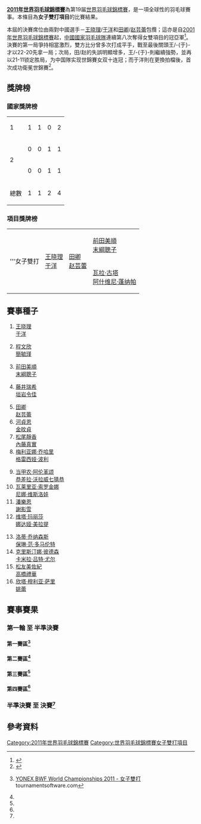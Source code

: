 {{noteTA|G1=Badminton}}
{{2011年世界羽毛球錦標賽}}
'''[[2011年世界羽毛球錦標賽|2011年世界羽毛球錦標賽]]'''為第19届[[世界羽毛球錦標賽|世界羽毛球錦標賽]]，是一項全球性的羽毛球賽事。本條目為'''女子雙打項目'''的比賽結果。

本屆的決賽席位由兩對中國選手－[[王晓理|王晓理]]/[[于洋_(羽毛球运动员)|于洋]]和[[田卿|田卿]]/[[赵芸蕾|赵芸蕾]]包攬；這亦是自[[2001年世界羽毛球錦標賽|2001年世界羽毛球錦標賽]]起，[[中國國家羽毛球隊|中國國家羽毛球隊]]連續第八次奪得女雙項目的冠亞軍<ref>{{cite news|title=女双最少名额最保险连揽8届冠亚 19届收16金成传奇|url=http://sports.sina.com.cn/o/2011-08-14/04005701866.shtml|newspaper=《新浪体育》|date=2011-08-14|accessdate=2011-08-14|archive-date=2019-10-19|archive-url=https://web.archive.org/web/20191019122629/http://sports.sina.com.cn/o/2011-08-14/04005701866.shtml|dead-url=no}}</ref>。
決賽的第一局爭持相當激烈，雙方比分曾多次打成平手，戰至最後關頭王/-{于}-才以22-20先拿一局；次局，田/赵的失誤明顯增多，王/-{于}-則繼續強勢，並再以21-11锁定胜局，为中国隊实现世錦賽女双十连冠；而于洋則在更換拍檔後，首次成功衛冕世錦賽<ref>{{cite news|title=世锦赛于洋/王晓理赢内战夺冠 中国女双十连冠|url=http://sports.163.com/11/0814/19/7BEMHM3B00051CAQ.html|newspaper=《网易体育》|date=2011-08-14|accessdate=2011-08-15|archive-date=2020-09-21|archive-url=https://web.archive.org/web/20200921170017/http://sports.163.com/11/0814/19/7BEMHM3B00051CAQ.html|dead-url=no}}</ref>。

==獎牌榜==
===國家獎牌榜===
{| {{RankedMedalTable}}
|-
| 1 ||align=left|{{bat|CHN}} || 1 || 1 || 0 || 2
|-
|  rowspan="2"| 2 ||align=left|{{bat|JPN}} || 0 || 0 || 1 || 1
|-
|align=left|{{IND}} || 0 || 0 || 1 || 1
|- class="sortbottom"
!colspan=2|總數|| 1 || 1 || 2 || 4
|}

===項目獎牌榜===
{| {{MedalistTable|type=項目}}
|-
|rowspan=2|'''女子雙打
|rowspan=2|{{flagicon|CHN}} [[王晓理|王晓理]]<br/>{{flagicon|CHN}} [[于洋_(羽毛球运动员)|于洋]]
|rowspan=2|{{flagicon|CHN}} [[田卿|田卿]]<br/>{{flagicon|CHN}} [[赵芸蕾|赵芸蕾]]
|{{flagicon|JPN}} [[前田美順|前田美順]]<br/>{{flagicon|JPN}} [[末綱聰子|末綱聰子]]
|-
|{{flagicon|IND}} [[瓦拉·古塔|瓦拉·古塔]]<br/>{{flagicon|IND}} [[阿什维尼·蓬纳帕|阿什维尼·蓬纳帕]]
|}

==賽事種子==
{{col-begin}}
{{col-4}}
# {{flagicon|CHN}} [[王晓理|王晓理]]<br/>{{flagicon|CHN}} [[于洋_(羽毛球运动员)|于洋]]
# {{flagicon|TPE}} [[程文欣|程文欣]]<br/>{{flagicon|TPE}} [[簡毓瑾|簡毓瑾]]
# {{flagicon|JPN}} [[前田美順|前田美順]]<br/>{{flagicon|JPN}} [[末綱聰子|末綱聰子]]
# {{flagicon|JPN}} [[藤井瑞希|藤井瑞希]]<br/>{{flagicon|JPN}} [[垣岩令佳|垣岩令佳]]
{{col-4}}
<ol start="5">
<li> {{flagicon|CHN}} [[田卿|田卿]]<br/>{{flagicon|CHN}} [[赵芸蕾|赵芸蕾]]
<li> {{flagicon|KOR}} [[河貞恩|河貞恩]]<br/>{{flagicon|KOR}} [[金旼貞|金旼貞]]
<li> {{flagicon|JPN}} [[松尾靜香|松尾靜香]]<br/>{{flagicon|JPN}} [[內藤真實|內藤真實]]
<li> {{flagicon|INA}} [[梅利亚娜·乔哈里|梅利亚娜·乔哈里]]<br/>{{flagicon|INA}} [[格雷西娅·波利|格雷西娅·波利]]
</ol>
{{col-4}}
<ol start="9">
<li> {{flagicon|THA}} [[当甲农·阿伦革颂|当甲农·阿伦革颂]]<br/>{{flagicon|THA}} [[恭差拉·沃拉威七猜恭|恭差拉·沃拉威七猜恭]]
<li> {{flagicon|RUS}} [[瓦莱里亚·索罗金娜|瓦莱里亚·索罗金娜]]<br/>{{flagicon|RUS}} [[尼娜·维斯洛娃|尼娜·维斯洛娃]]
<li> {{flagicon|HKG}} [[潘樂恩|潘樂恩]]<br/>{{flagicon|HKG}} [[謝影雪|謝影雪]]
<li> {{flagicon|INA}} [[维塔·玛丽莎|维塔·玛丽莎]]<br/>{{flagicon|INA}} [[娜达娅·美拉提|娜达娅·美拉提]]
</ol>
{{col-4}}
<ol start="13">
<li> {{flagicon|NED}} [[洛蒂·乔纳森斯|洛蒂·乔纳森斯]]<br/>{{flagicon|NED}} [[保琳·范·多马伦特|保琳·范·多马伦特]]
<li> {{flagicon|DEN}} [[克里斯汀娜·彼德森|克里斯汀娜·彼德森]]<br/>{{flagicon|DEN}} [[卡米拉·吕特·尤尔|卡米拉·吕特·尤尔]]
<li> {{flagicon|JPN}} [[松友美佐紀|松友美佐紀]]<br/>{{flagicon|JPN}} [[高橋禮華|高橋禮華]]
<li> {{flagicon|SIN}} [[欣塔·穆利亚·萨里|欣塔·穆利亚·萨里]]<br/>{{flagicon|SIN}} [[姚蕾|姚蕾]]
</ol>
{{col-end}}

==賽事賽果==
===第一輪 至 半準決賽===
====第一賽區<ref name="WD">{{en}}[http://www.tournamentsoftware.com/sport/draw.aspx?id=E563A742-DF5A-44B0-8253-B53004FAEB4D&draw=4 YONEX BWF World Championships 2011 - 女子雙打] {{Wayback|url=http://www.tournamentsoftware.com/sport/draw.aspx?id=E563A742-DF5A-44B0-8253-B53004FAEB4D&draw=4 |date=20200612213428 }} tournamentsoftware.com</ref>====
{{16TeamBracket-Compact-Tennis3
| RD1=第一轮（48強）<br/>8月8日
| RD2=第二轮（32強）<br/>8月9日 
| RD3=第三轮（16強）<br/>8月11日 
| RD4=半準決賽（8強）<br/>8月12日 
| team-width=170
| score-width=20

| RD1-seed01=1
| RD1-team01='''{{flagicon|CHN}} [[王晓理|王晓理]]<br /> {{flagicon|CHN}} [[于洋_(羽毛球运动员)|于洋]]
| RD1-score01-1=
| RD1-score01-2=
| RD1-score01-3=
| RD1-seed02= 
| RD1-team02=輪空
| RD1-score02-1=
| RD1-score02-2=
| RD1-score02-3=

| RD1-seed03=
| RD1-team03='''{{flagicon|SWE}} [[伊美利·兰纳森|伊美利·兰纳森]]<br /> {{flagicon|SWE}} [[埃玛·文贝里|埃玛·文贝里]]
| RD1-score03-1=
| RD1-score03-2=
| RD1-score03-3=
| RD1-seed04= 
| RD1-team04=輪空
| RD1-score04-1=
| RD1-score04-2=
| RD1-score04-3=

| RD1-seed05=9
| RD1-team05='''{{flagicon|THA}} [[当甲农·阿伦革颂|当甲农·阿伦革颂]]<br /> {{nowrap|{{flagicon|THA}} [[恭差拉·沃拉威七猜恭|恭差拉·沃拉威七猜恭]]}}
| RD1-score05-1=
| RD1-score05-2=
| RD1-score05-3=
| RD1-seed06= 
| RD1-team06=輪空
| RD1-score06-1=
| RD1-score06-2=
| RD1-score06-3=

| RD1-seed07=
| RD1-team07={{flagicon|TPE}} [[謝沛蓁|謝沛蓁]]<br /> {{flagicon|TPE}} [[王沛蓉|王沛蓉]]
| RD1-score07-1=14
| RD1-score07-2=17
| RD1-score07-3=
| RD1-seed08=
| RD1-team08='''{{flagicon|GER}} [[桑德拉·马里涅罗|桑德拉·马里涅罗]]<br /> {{flagicon|GER}} [[比尔吉德·迈克斯|比尔吉德·迈克斯]]
| RD1-score08-1='''21
| RD1-score08-2='''21
| RD1-score08-3=

| RD1-seed09=7
| RD1-team09='''{{flagicon|JPN}} [[松尾靜香|松尾靜香]]<br /> {{flagicon|JPN}} [[內藤真實|內藤真實]]
| RD1-score09-1=
| RD1-score09-2=
| RD1-score09-3=
| RD1-seed10= 
| RD1-team10=輪空
| RD1-score10-1=
| RD1-score10-2=
| RD1-score10-3=

| RD1-seed11=
| RD1-team11='''{{nowrap|{{flagicon|DEN}} [[莱恩·丹穆凯尔·克鲁斯|莱恩·丹穆凯尔·克鲁斯]]<br /> {{flagicon|DEN}} [[马丽恩·罗布克|马丽恩·罗布克]]}}
| RD1-score11-1='''21
| RD1-score11-2='''21
| RD1-score11-3=
| RD1-seed12=
| RD1-team12={{flagicon|MEX}} [[辛西娅·冈萨雷斯|辛西娅·冈萨雷斯]]<br /> {{flagicon|MEX}} [[维多利亚·蒙特罗|维多利亚·蒙特罗]]
| RD1-score12-1=12
| RD1-score12-2=10
| RD1-score12-3=

| RD1-seed13=13
| RD1-team13='''{{flagicon|NED}} [[洛蒂·乔纳森斯|洛蒂·乔纳森斯]]<br /> {{nowrap|{{flagicon|NED}} [[保琳·范·多马伦特|保琳·范·多马伦特]]}}
| RD1-score13-1=
| RD1-score13-2=
| RD1-score13-3=
| RD1-seed14= 
| RD1-team14=輪空
| RD1-score14-1=
| RD1-score14-2=
| RD1-score14-3=

| RD1-seed15=
| RD1-team15='''{{flagicon|HKG}} [[陳祉嘉|陳祉嘉]]<br /> {{flagicon|HKG}} [[周凱華|周凱華]]
| RD1-score15-1=17
| RD1-score15-2='''21
| RD1-score15-3='''21
| RD1-seed16=
| RD1-team16={{flagicon|ENG}} [[玛里亚纳·阿格基罗|玛里亚纳·阿格基罗]]<br /> {{flagicon|ENG}} [[希瑟·奥利弗|希瑟·奥利弗]]
| RD1-score16-1='''21
| RD1-score16-2=12
| RD1-score16-3=15

| RD2-seed01=1
| RD2-team01='''{{flagicon|CHN}} [[王晓理|王晓理]]<br /> {{flagicon|CHN}} [[于洋_(羽毛球运动员)|于洋]]
| RD2-score01-1='''21
| RD2-score01-2='''21
| RD2-score01-3=
| RD2-seed02=
| RD2-team02={{flagicon|SWE}} [[伊美利·兰纳森|伊美利·兰纳森]]<br /> {{flagicon|SWE}} [[埃玛·文贝里|埃玛·文贝里]]
| RD2-score02-1=14
| RD2-score02-2=8
| RD2-score02-3=

| RD2-seed03=9
| RD2-team03='''{{flagicon|THA}} [[当甲农·阿伦革颂|当甲农·阿伦革颂]]<br /> {{nowrap|{{flagicon|THA}} [[恭差拉·沃拉威七猜恭|恭差拉·沃拉威七猜恭]]}}
| RD2-score03-1='''21
| RD2-score03-2='''21
| RD2-score03-3=
| RD2-seed04=
| RD2-team04={{flagicon|GER}} [[桑德拉·马里涅罗|桑德拉·马里涅罗]]<br /> {{flagicon|GER}} [[比尔吉德·迈克斯|比尔吉德·迈克斯]]
| RD2-score04-1=12
| RD2-score04-2=15
| RD2-score04-3=

| RD2-seed05=7
| RD2-team05='''{{flagicon|JPN}} [[松尾靜香|松尾靜香]]<br /> {{flagicon|JPN}} [[內藤真實|內藤真實]]
| RD2-score05-1='''21
| RD2-score05-2='''21
| RD2-score05-3=
| RD2-seed06=
| RD2-team06={{nowrap|{{flagicon|DEN}} [[莱恩·丹穆凯尔·克鲁斯|莱恩·丹穆凯尔·克鲁斯]]<br /> {{flagicon|DEN}} [[马丽恩·罗布克|马丽恩·罗布克]]}}
| RD2-score06-1=10
| RD2-score06-2=18
| RD2-score06-3=

| RD2-seed07=13
| RD2-team07={{flagicon|NED}} [[洛蒂·乔纳森斯|洛蒂·乔纳森斯]]<br /> {{nowrap|{{flagicon|NED}} [[保琳·范·多马伦特|保琳·范·多马伦特]]}}
| RD2-score07-1=14
| RD2-score07-2=10
| RD2-score07-3=
| RD2-seed08=
| RD2-team08='''{{flagicon|HKG}} [[陳祉嘉|陳祉嘉]]<br /> {{flagicon|HKG}} [[周凱華|周凱華]]
| RD2-score08-1='''21
| RD2-score08-2='''21
| RD2-score08-3=

| RD3-seed01=1
| RD3-team01='''{{flagicon|CHN}} [[王晓理|王晓理]]<br /> {{flagicon|CHN}} [[于洋_(羽毛球运动员)|于洋]]
| RD3-score01-1='''21
| RD3-score01-2='''21
| RD3-score01-3=
| RD3-seed02=9
| RD3-team02={{flagicon|THA}} [[当甲农·阿伦革颂|当甲农·阿伦革颂]]<br /> {{nowrap|{{flagicon|THA}} [[恭差拉·沃拉威七猜恭|恭差拉·沃拉威七猜恭]]}}
| RD3-score02-1=13
| RD3-score02-2=19
| RD3-score02-3=

| RD3-seed03=7
| RD3-team03='''{{flagicon|JPN}} [[松尾靜香|松尾靜香]]<br /> {{flagicon|JPN}} [[內藤真實|內藤真實]]
| RD3-score03-1='''21
| RD3-score03-2='''21
| RD3-score03-3=
| RD3-seed04=
| RD3-team04={{flagicon|HKG}} [[陳祉嘉|陳祉嘉]]<br /> {{flagicon|HKG}} [[周凱華|周凱華]]
| RD3-score04-1=6
| RD3-score04-2=16
| RD3-score04-3=

| RD4-seed01=1
| RD4-team01='''{{flagicon|CHN}} [[王晓理|王晓理]]<br /> {{flagicon|CHN}} [[于洋_(羽毛球运动员)|于洋]]
| RD4-score01-1='''21
| RD4-score01-2='''21
| RD4-score01-3=
| RD4-seed02=7
| RD4-team02={{nowrap|{{flagicon|JPN}} [[松尾靜香|松尾靜香]]<br /> {{flagicon|JPN}} [[內藤真實|內藤真實]]}}
| RD4-score02-1=13
| RD4-score02-2=12
| RD4-score02-3=
}}

====第二賽區<ref name="WD"/>====
{{16TeamBracket-Compact-Tennis3
| RD1=第一轮（48強）<br/>8月8日
| RD2=第二轮（32強）<br/>8月9日 
| RD3=第三轮（16強）<br/>8月11日 
| RD4=半準決賽（8強）<br/>8月12日 
| team-width=170
| score-width=20

| RD1-seed01=3
| RD1-team01='''{{flagicon|JPN}} [[前田美順|前田美順]]<br /> {{flagicon|JPN}} [[末綱聰子|末綱聰子]]
| RD1-score01-1=
| RD1-score01-2=
| RD1-score01-3=
| RD1-seed02= 
| RD1-team02=輪空
| RD1-score02-1=
| RD1-score02-2=
| RD1-score02-3=

| RD1-seed03=
| RD1-team03={{flagicon|CAN}} [[高博_(羽毛球运动员)|高博]]<br /> {{flagicon|CAN}} [[高福頤|高福頤]]
| RD1-score03-1=18
| RD1-score03-2=17
| RD1-score03-3=
| RD1-seed04=
| RD1-team04='''{{nowrap|{{flagicon|INA}} [[德拉·德斯迪亚拉·哈里斯|德拉·德斯迪亚拉·哈里斯]]<br /> {{flagicon|INA}} [[苏琪·里基·安迪妮|苏琪·里基·安迪妮]]}}
| RD1-score04-1='''21
| RD1-score04-2='''21
| RD1-score04-3=

| RD1-seed05=15
| RD1-team05='''{{flagicon|JPN}} [[松友美佐紀|松友美佐紀]]<br /> {{flagicon|JPN}} [[高橋禮華|高橋禮華]]
| RD1-score05-1=
| RD1-score05-2=
| RD1-score05-3=
| RD1-seed06= 
| RD1-team06=輪空
| RD1-score06-1=
| RD1-score06-2=
| RD1-score06-3=

| RD1-seed07=
| RD1-team07='''{{flagicon|MAS}} [[黄惠恩|黄惠恩]]<br /> {{flagicon|MAS}} [[黄惠龄|黄惠龄]]
| RD1-score07-1='''21
| RD1-score07-2='''22
| RD1-score07-3=
| RD1-seed08=
| RD1-team08={{flagicon|UKR}} [[安娜·科布切娃|安娜·科布切娃]]<br /> {{flagicon|UKR}} [[埃琳娜·普鲁斯|埃琳娜·普鲁斯]]
| RD1-score08-1=14
| RD1-score08-2=20
| RD1-score08-3=

| RD1-seed09=8
| RD1-team09='''{{nowrap|{{flagicon|INA}} [[梅利亚娜·乔哈里|梅利亚娜·乔哈里]]}}<br /> {{flagicon|INA}} [[格雷西娅·波利|格雷西娅·波利]]
| RD1-score09-1=
| RD1-score09-2=
| RD1-score09-3=
| RD1-seed10= 
| RD1-team10=輪空
| RD1-score10-1=
| RD1-score10-2=
| RD1-score10-3=

| RD1-seed11=
| RD1-team11={{nowrap|{{flagicon|RUS}} [[安娜斯塔西亚·切尔维亚科娃|安娜斯塔西亚·切尔维亚科娃]]<br /> {{flagicon|RUS}} [[Maria_Korobeyinkova|Maria Korobeyinkova]]}}
| RD1-score11-1='''21
| RD1-score11-2=16
| RD1-score11-3=15
| RD1-seed12=
| RD1-team12='''{{flagicon|TUR}} [[内斯里汉·基利希|内斯里汉·基利希]]<br /> {{flagicon|TUR}} [[内斯里汉·伊吉特|内斯里汉·伊吉特]]
| RD1-score12-1=17
| RD1-score12-2='''21
| RD1-score12-3='''21

| RD1-seed13=16
| RD1-team13='''{{nowrap|{{flagicon|SIN}} [[欣塔·穆利亚·萨里|欣塔·穆利亚·萨里]]}}<br /> {{flagicon|SIN}} [[姚蕾|姚蕾]]
| RD1-score13-1=
| RD1-score13-2=
| RD1-score13-3=
| RD1-seed14= 
| RD1-team14=輪空
| RD1-score14-1=
| RD1-score14-2=
| RD1-score14-3=

| RD1-seed15=
| RD1-team15='''{{flagicon|USA}} [[王苑力|王苑力]]<br /> {{flagicon|USA}} [[王敏力|王敏力]]
| RD1-score15-1='''21
| RD1-score15-2='''21
| RD1-score15-3=
| RD1-seed16=
| RD1-team16={{flagicon|BEL}} [[Janne_Elst|Janne Elst]]<br /> {{flagicon|BEL}} [[Jelske_Snoeck|Jelske Snoeck]]
| RD1-score16-1=6
| RD1-score16-2=11
| RD1-score16-3=

| RD2-seed01=3
| RD2-team01='''{{flagicon|JPN}} [[前田美順|前田美順]]<br /> {{flagicon|JPN}} [[末綱聰子|末綱聰子]]
| RD2-score01-1='''21
| RD2-score01-2='''21
| RD2-score01-3=
| RD2-seed02=
| RD2-team02={{flagicon|INA}} [[德拉·德斯迪亚拉·哈里斯|D·D·哈里斯]]<br /> {{flagicon|INA}} [[苏琪·里基·安迪妮|S·R·安迪妮]]
| RD2-score02-1=14
| RD2-score02-2=15
| RD2-score02-3=

| RD2-seed03=15
| RD2-team03='''{{flagicon|JPN}} [[松友美佐紀|松友美佐紀]]<br /> {{flagicon|JPN}} [[高橋禮華|高橋禮華]]
| RD2-score03-1='''21
| RD2-score03-2='''21
| RD2-score03-3=
| RD2-seed04=
| RD2-team04={{flagicon|MAS}} [[黄惠恩|黄惠恩]]<br /> {{flagicon|MAS}} [[黄惠龄|黄惠龄]]
| RD2-score04-1=10
| RD2-score04-2=11
| RD2-score04-3=

| RD2-seed05=8
| RD2-team05='''{{nowrap|{{flagicon|INA}} [[梅利亚娜·乔哈里|梅利亚娜·乔哈里]]}}<br /> {{flagicon|INA}} [[格雷西娅·波利|格雷西娅·波利]]
| RD2-score05-1='''21
| RD2-score05-2='''21
| RD2-score05-3=
| RD2-seed06=
| RD2-team06={{flagicon|TUR}} [[内斯里汉·基利希|内斯里汉·基利希]]<br /> {{flagicon|TUR}} [[内斯里汉·伊吉特|内斯里汉·伊吉特]]
| RD2-score06-1=8
| RD2-score06-2=8
| RD2-score06-3=

| RD2-seed07=16
| RD2-team07='''{{nowrap|{{flagicon|SIN}} [[欣塔·穆利亚·萨里|欣塔·穆利亚·萨里]]}}<br /> {{flagicon|SIN}} [[姚蕾|姚蕾]]
| RD2-score07-1='''21
| RD2-score07-2='''21
| RD2-score07-3=
| RD2-seed08=
| RD2-team08={{flagicon|USA}} [[王苑力|王苑力]]<br /> {{flagicon|USA}} [[王敏力|王敏力]]
| RD2-score08-1=11
| RD2-score08-2=17
| RD2-score08-3=

| RD3-seed01=3
| RD3-team01='''{{flagicon|JPN}} [[前田美順|前田美順]]<br /> {{flagicon|JPN}} [[末綱聰子|末綱聰子]]
| RD3-score01-1=18
| RD3-score01-2='''21
| RD3-score01-3='''21
| RD3-seed02=15
| RD3-team02={{flagicon|JPN}} [[松友美佐紀|松友美佐紀]]<br /> {{flagicon|JPN}} [[高橋禮華|高橋禮華]]
| RD3-score02-1='''21
| RD3-score02-2=15
| RD3-score02-3=17

| RD3-seed03=8
| RD3-team03='''{{nowrap|{{flagicon|INA}} [[梅利亚娜·乔哈里|梅利亚娜·乔哈里]]}}<br /> {{flagicon|INA}} [[格雷西娅·波利|格雷西娅·波利]]
| RD3-score03-1='''21
| RD3-score03-2='''21
| RD3-score03-3=
| RD3-seed04=16
| RD3-team04={{nowrap|{{flagicon|SIN}} [[欣塔·穆利亚·萨里|欣塔·穆利亚·萨里]]}}<br /> {{flagicon|SIN}} [[姚蕾|姚蕾]]
| RD3-score04-1=13
| RD3-score04-2=13
| RD3-score04-3=

| RD4-seed01=3
| RD4-team01='''{{flagicon|JPN}} [[前田美順|前田美順]]<br /> {{flagicon|JPN}} [[末綱聰子|末綱聰子]]
| RD4-score01-1='''21
| RD4-score01-2='''21
| RD4-score01-3=
| RD4-seed02=8
| RD4-team02={{nowrap|{{flagicon|INA}} [[梅利亚娜·乔哈里|梅利亚娜·乔哈里]]}}<br /> {{flagicon|INA}} [[格雷西娅·波利|格雷西娅·波利]]
| RD4-score02-1=15
| RD4-score02-2=17
| RD4-score02-3=
}}

====第三賽區<ref name="WD"/>====
{{16TeamBracket-Compact-Tennis3
| RD1=第一轮（48強）<br/>8月8日
| RD2=第二轮（32強）<br/>8月10日 
| RD3=第三轮（16強）<br/>8月11日 
| RD4=半準決賽（8強）<br/>8月12日 
| team-width=170
| score-width=20

| RD1-seed01=
| RD1-team01={{nowrap|{{flagicon|RSA}} [[米歇尔·克莱尔·爱德华兹|米歇尔·克莱尔·爱德华兹]]<br /> {{flagicon|RSA}} [[安娜里·维尔容|安娜里·维尔容]]}}
| RD1-score01-1=12
| RD1-score01-2=19
| RD1-score01-3=
| RD1-seed02=
| RD1-team02='''{{flagicon|SWE}} [[路易丝·埃里克松|路易丝·埃里克松]]<br /> {{flagicon|SWE}} [[阿曼达·瓦林|阿曼达·瓦林]]
| RD1-score02-1='''21
| RD1-score02-2='''21
| RD1-score02-3=

| RD1-seed03=
| RD1-team03=輪空
| RD1-score03-1=
| RD1-score03-2=
| RD1-score03-3=
| RD1-seed04=14
| RD1-team04='''{{nowrap|{{flagicon|DEN}} [[克里斯汀娜·彼德森|克里斯汀娜·彼德森]]}}<br /> {{flagicon|DEN}} [[卡米拉·吕特·尤尔|卡米拉·吕特·尤尔]]
| RD1-score04-1=
| RD1-score04-2=
| RD1-score04-3=

| RD1-seed05=
| RD1-team05={{flagicon|TUR}} [[奥兹格·巴伊拉克|奥兹格·巴伊拉克]]<br /> {{flagicon|TUR}} [[杰姆雷·费拉|杰姆雷·费拉]]
| RD1-score05-1=10
| RD1-score05-2=11
| RD1-score05-3=
| RD1-seed06=
| RD1-team06='''{{nowrap|{{flagicon|SRI}} [[Achininimeshika_Rathnasir_Kapuru_Mudiyanselage|A R K Mudiyanselage]]<br /> {{flagicon|SRI}} [[Upuli_Samanthika_Weerasinghe|U S Weerasinghe]]}}
| RD1-score06-1='''21
| RD1-score06-2='''21
| RD1-score06-3=

| RD1-seed07=
| RD1-team07=輪空
| RD1-score07-1=
| RD1-score07-2=
| RD1-score07-3=
| RD1-seed08=5
| RD1-team08='''{{flagicon|CHN}} [[田卿|田卿]]<br /> {{flagicon|CHN}} [[赵芸蕾|赵芸蕾]]
| RD1-score08-1=
| RD1-score08-2=
| RD1-score08-3=

| RD1-seed09=
| RD1-team09={{flagicon|BEL}} [[施特菲·安妮斯|施特菲·安妮斯]]<br /> {{flagicon|BEL}} [[塞维琳·科尔维兰|塞维琳·科尔维兰]]
| RD1-score09-1=6
| RD1-score09-2=9
| RD1-score09-3=
| RD1-seed10=
| RD1-team10='''{{flagicon|AUS}} [[周玉蓮|周玉蓮]]<br /> {{flagicon|AUS}} [[雷努加·韦兰|雷努加·韦兰]]
| RD1-score10-1='''21
| RD1-score10-2='''21
| RD1-score10-3=

| RD1-seed11=
| RD1-team11=輪空
| RD1-score11-1=
| RD1-score11-2=
| RD1-score11-3=
| RD1-seed12=10
| RD1-team12='''{{flagicon|RUS}} [[瓦莱里亚·索罗金娜|瓦莱里亚·索罗金娜]]<br /> {{flagicon|RUS}} [[尼娜·维斯洛娃|尼娜·维斯洛娃]]
| RD1-score12-1=
| RD1-score12-2=
| RD1-score12-3=

| RD1-seed13=
| RD1-team13='''{{flagicon|MAS}} [[陈仪慧|陈仪慧]]<br /> {{flagicon|MAS}} [[黃佩蒂|黃佩蒂]]
| RD1-score13-1='''21
| RD1-score13-2='''21
| RD1-score13-3=
| RD1-seed14=
| RD1-team14={{flagicon|ENG}} [[珍妮·沃尔沃克|珍妮·沃尔沃克]]<br /> {{flagicon|ENG}} [[加布里·怀特|加布里·怀特]]
| RD1-score14-1=14
| RD1-score14-2=12
| RD1-score14-3=

| RD1-seed15=
| RD1-team15=輪空
| RD1-score15-1=
| RD1-score15-2=
| RD1-score15-3=
| RD1-seed16=4
| RD1-team16='''{{flagicon|JPN}} [[藤井瑞希|藤井瑞希]]<br /> {{flagicon|JPN}} [[垣岩令佳|垣岩令佳]]
| RD1-score16-1=
| RD1-score16-2=
| RD1-score16-3=

| RD2-seed01=
| RD2-team01={{flagicon|SWE}} [[路易丝·埃里克松|路易丝·埃里克松]]<br /> {{flagicon|SWE}} [[阿曼达·瓦林|阿曼达·瓦林]]
| RD2-score01-1=15
| RD2-score01-2=12
| RD2-score01-3=
| RD2-seed02=14
| RD2-team02='''{{nowrap|{{flagicon|DEN}} [[克里斯汀娜·彼德森|克里斯汀娜·彼德森]]}}<br /> {{flagicon|DEN}} [[卡米拉·吕特·尤尔|卡米拉·吕特·尤尔]]
| RD2-score02-1='''21
| RD2-score02-2='''21
| RD2-score02-3=

| RD2-seed03=
| RD2-team03={{nowrap|{{flagicon|SRI}} [[Achininimeshika_Rathnasir_Kapuru_Mudiyanselage|A R K Mudiyanselage]]<br /> {{flagicon|SRI}} [[Upuli_Samanthika_Weerasinghe|U S Weerasinghe]]}}
| RD2-score03-1=13
| RD2-score03-2=5
| RD2-score03-3=
| RD2-seed04=5
| RD2-team04='''{{flagicon|CHN}} [[田卿|田卿]]<br /> {{flagicon|CHN}} [[赵芸蕾|赵芸蕾]]
| RD2-score04-1='''21
| RD2-score04-2='''21
| RD2-score04-3=

| RD2-seed05=
| RD2-team05={{flagicon|AUS}} [[周玉蓮|周玉蓮]]<br /> {{flagicon|AUS}} [[雷努加·韦兰|雷努加·韦兰]]
| RD2-score05-1='''22
| RD2-score05-2=11
| RD2-score05-3=5
| RD2-seed06=10
| RD2-team06='''{{flagicon|RUS}} [[瓦莱里亚·索罗金娜|瓦莱里亚·索罗金娜]]<br /> {{flagicon|RUS}} [[尼娜·维斯洛娃|尼娜·维斯洛娃]]
| RD2-score06-1=20
| RD2-score06-2='''21
| RD2-score06-3='''21

| RD2-seed07=
| RD2-team07={{flagicon|MAS}} [[陈仪慧|陈仪慧]]<br /> {{flagicon|MAS}} [[黃佩蒂|黃佩蒂]]
| RD2-score07-1=16
| RD2-score07-2='''24
| RD2-score07-3=20
| RD2-seed08=4
| RD2-team08='''{{flagicon|JPN}} [[藤井瑞希|藤井瑞希]]<br /> {{flagicon|JPN}} [[垣岩令佳|垣岩令佳]]
| RD2-score08-1='''21
| RD2-score08-2=22
| RD2-score08-3='''22

| RD3-seed01=14
| RD3-team01={{nowrap|{{flagicon|DEN}} [[克里斯汀娜·彼德森|克里斯汀娜·彼德森]]}}<br /> {{flagicon|DEN}} [[卡米拉·吕特·尤尔|卡米拉·吕特·尤尔]]
| RD3-score01-1=20
| RD3-score01-2=16
| RD3-score01-3=
| RD3-seed02=5
| RD3-team02='''{{flagicon|CHN}} [[田卿|田卿]]<br /> {{flagicon|CHN}} [[赵芸蕾|赵芸蕾]]
| RD3-score02-1='''22
| RD3-score02-2='''21
| RD3-score02-3=

| RD3-seed03=10
| RD3-team03={{flagicon|RUS}} [[瓦莱里亚·索罗金娜|瓦莱里亚·索罗金娜]]<br /> {{flagicon|RUS}} [[尼娜·维斯洛娃|尼娜·维斯洛娃]]
| RD3-score03-1=12
| RD3-score03-2='''21
| RD3-score03-3=14
| RD3-seed04=4
| RD3-team04='''{{flagicon|JPN}} [[藤井瑞希|藤井瑞希]]<br /> {{flagicon|JPN}} [[垣岩令佳|垣岩令佳]]
| RD3-score04-1='''21
| RD3-score04-2=18
| RD3-score04-3='''21

| RD4-seed01=5
| RD4-team01='''{{flagicon|CHN}} [[田卿|田卿]]<br /> {{flagicon|CHN}} [[赵芸蕾|赵芸蕾]]
| RD4-score01-1='''21
| RD4-score01-2='''21
| RD4-score01-3=
| RD4-seed02=4
| RD4-team02={{nowrap|{{flagicon|JPN}} [[藤井瑞希|藤井瑞希]]<br /> {{flagicon|JPN}} [[垣岩令佳|垣岩令佳]]}}
| RD4-score02-1=16
| RD4-score02-2=10
| RD4-score02-3=
}}

====第四賽區<ref name="WD"/>====
{{16TeamBracket-Compact-Tennis3
| RD1=第一轮（48強）<br/>8月8日
| RD2=第二轮（32強）<br/>8月10日 
| RD3=第三轮（16強）<br/>8月11日 
| RD4=半準決賽（8強）<br/>8月12日 
| team-width=170
| score-width=20

| RD1-seed01=
| RD1-team01='''{{nowrap|{{flagicon|GER}} [[乔安娜·格里斯威斯基|乔安娜·格里斯威斯基]]<br /> {{flagicon|GER}} [[卡拉·尼尔特|卡拉·尼尔特]]}}
| RD1-score01-1=15
| RD1-score01-2='''21
| RD1-score01-3='''21
| RD1-seed02=
| RD1-team02={{flagicon|UKR}} [[玛丽亚·乌利蒂娜|玛丽亚·乌利蒂娜]]<br /> {{flagicon|UKR}} [[纳塔利娅·沃伊切赫|纳塔利娅·沃伊切赫]]
| RD1-score02-1='''21
| RD1-score02-2=9
| RD1-score02-3=10

| RD1-seed03=
| RD1-team03=輪空
| RD1-score03-1=
| RD1-score03-2=
| RD1-score03-3=
| RD1-seed04=12
| RD1-team04='''{{flagicon|INA}} [[维塔·玛丽莎|维塔·玛丽莎]]<br /> {{flagicon|INA}} [[娜达娅·美拉提|娜达娅·美拉提]]
| RD1-score04-1=
| RD1-score04-2=
| RD1-score04-3=

| RD1-seed05=
| RD1-team05={{flagicon|CAN}} [[亚历山德拉·布鲁斯|亚历山德拉·布鲁斯]]<br /> {{flagicon|CAN}} [[李文珊_(羽毛球運動員)|李文珊]]
| RD1-score05-1='''21
| RD1-score05-2=17
| RD1-score05-3=13
| RD1-seed06=
| RD1-team06='''{{flagicon|NED}} [[塞莱娜·皮克|塞莱娜·皮克]]<br /> {{flagicon|NED}} [[伊里斯·塔博林|伊里斯·塔博林]]
| RD1-score06-1=12
| RD1-score06-2='''21
| RD1-score06-3='''21

| RD1-seed07=
| RD1-team07=輪空
| RD1-score07-1=
| RD1-score07-2=
| RD1-score07-3=
| RD1-seed08=6
| RD1-team08={{flagicon|KOR}} [[河貞恩|河貞恩]]<br /> {{flagicon|KOR}} [[金旼貞|金旼貞]] (退賽)
| RD1-score08-1=
| RD1-score08-2=
| RD1-score08-3=

| RD1-seed09=
| RD1-team09='''{{flagicon|ENG}} [[亚历山德拉·兰利|亚历山德拉·兰利]]<br /> {{flagicon|ENG}} [[劳伦·史密斯|劳伦·史密斯]]
| RD1-score09-1='''21
| RD1-score09-2='''21
| RD1-score09-3=
| RD1-seed10=
| RD1-team10={{flagicon|ESP}} [[Noelia_Jiménez|Noelia Jiménez]]<br /> {{flagicon|ESP}} [[Paula_Rodríguez|Paula Rodríguez]]
| RD1-score10-1=9
| RD1-score10-2=15
| RD1-score10-3=

| RD1-seed11=
| RD1-team11=輪空
| RD1-score11-1=
| RD1-score11-2=
| RD1-score11-3=
| RD1-seed12=11
| RD1-team12='''{{flagicon|HKG}} [[潘樂恩|潘樂恩]]<br /> {{flagicon|HKG}} [[謝影雪|謝影雪]]
| RD1-score12-1=
| RD1-score12-2=
| RD1-score12-3=

| RD1-seed13=
| RD1-team13={{flagicon|USA}} [[李意恆|李意恆]]<br /> {{flagicon|USA}} [[宝拉·琳·奥巴娜娜|宝拉·琳·奥巴娜娜]]
| RD1-score13-1=9
| RD1-score13-2=18
| RD1-score13-3=
| RD1-seed14=
| RD1-team14='''{{flagicon|IND}} [[瓦拉·古塔|瓦拉·古塔]]<br /> {{Nowrap|{{flagicon|IND}} [[阿什维尼·蓬纳帕|阿什维尼·蓬纳帕]]}}
| RD1-score14-1='''21
| RD1-score14-2='''21
| RD1-score14-3=

| RD1-seed15=
| RD1-team15=輪空
| RD1-score15-1=
| RD1-score15-2=
| RD1-score15-3=
| RD1-seed16=2
| RD1-team16='''{{flagicon|TPE}} [[程文欣|程文欣]]<br /> {{flagicon|TPE}} [[簡毓瑾|簡毓瑾]]
| RD1-score16-1=
| RD1-score16-2=
| RD1-score16-3=

| RD2-seed01=
| RD2-team01={{nowrap|{{flagicon|GER}} [[乔安娜·格里斯威斯基|乔安娜·格里斯威斯基]]<br /> {{flagicon|GER}} [[卡拉·尼尔特|卡拉·尼尔特]]}}
| RD2-score01-1=18
| RD2-score01-2=18
| RD2-score01-3=
| RD2-seed02=12
| RD2-team02='''{{flagicon|INA}} [[维塔·玛丽莎|维塔·玛丽莎]]<br /> {{flagicon|INA}} [[娜达娅·美拉提|娜达娅·美拉提]]
| RD2-score02-1='''21
| RD2-score02-2='''21
| RD2-score02-3=

| RD2-seed03=
| RD2-team03='''{{flagicon|NED}} [[塞莱娜·皮克|塞莱娜·皮克]]<br /> {{flagicon|NED}} [[伊里斯·塔博林|伊里斯·塔博林]]
| RD2-score03-1=
| RD2-score03-2=
| RD2-score03-3=
| RD2-seed04=
| RD2-team04=輪空
| RD2-score04-1=
| RD2-score04-2=
| RD2-score04-3=

| RD2-seed05=
| RD2-team05={{flagicon|ENG}} [[亚历山德拉·兰利|亚历山德拉·兰利]]<br /> {{flagicon|ENG}} [[劳伦·史密斯|劳伦·史密斯]]
| RD2-score05-1=10
| RD2-score05-2=20
| RD2-score05-3=
| RD2-seed06=11
| RD2-team06='''{{flagicon|HKG}} [[潘樂恩|潘樂恩]]<br /> {{flagicon|HKG}} [[謝影雪|謝影雪]]
| RD2-score06-1='''21
| RD2-score06-2='''22
| RD2-score06-3=

| RD2-seed07=
| RD2-team07='''{{flagicon|IND}} [[瓦拉·古塔|瓦拉·古塔]]<br /> {{Nowrap|{{flagicon|IND}} [[阿什维尼·蓬纳帕|阿什维尼·蓬纳帕]]}}
| RD2-score07-1='''21
| RD2-score07-2='''21
| RD2-score07-3=
| RD2-seed08=2
| RD2-team08={{flagicon|TPE}} [[程文欣|程文欣]]<br /> {{flagicon|TPE}} [[簡毓瑾|簡毓瑾]]
| RD2-score08-1=18
| RD2-score08-2=18
| RD2-score08-3=

| RD3-seed01=12
| RD3-team01='''{{flagicon|INA}} [[维塔·玛丽莎|维塔·玛丽莎]]<br /> {{flagicon|INA}} [[娜达娅·美拉提|娜达娅·美拉提]]
| RD3-score01-1='''21
| RD3-score01-2='''21
| RD3-score01-3=
| RD3-seed02=
| RD3-team02={{flagicon|NED}} [[塞莱娜·皮克|塞莱娜·皮克]]<br /> {{flagicon|NED}} [[伊里斯·塔博林|伊里斯·塔博林]]
| RD3-score02-1=11
| RD3-score02-2=10
| RD3-score02-3=

| RD3-seed03=11
| RD3-team03={{flagicon|HKG}} [[潘樂恩|潘樂恩]]<br /> {{flagicon|HKG}} [[謝影雪|謝影雪]]
| RD3-score03-1=10
| RD3-score03-2=20
| RD3-score03-3=
| RD3-seed04=
| RD3-team04='''{{flagicon|IND}} [[瓦拉·古塔|瓦拉·古塔]]<br /> {{Nowrap|{{flagicon|IND}} [[阿什维尼·蓬纳帕|阿什维尼·蓬纳帕]]}}
| RD3-score04-1='''21
| RD3-score04-2='''22
| RD3-score04-3=

| RD4-seed01=12
| RD4-team01={{flagicon|INA}} [[维塔·玛丽莎|维塔·玛丽莎]]<br /> {{flagicon|INA}} [[娜达娅·美拉提|娜达娅·美拉提]]
| RD4-score01-1='''21
| RD4-score01-2=10
| RD4-score01-3=17
| RD4-seed02=
| RD4-team02='''{{flagicon|IND}} [[瓦拉·古塔|瓦拉·古塔]]<br /> {{Nowrap|{{flagicon|IND}} [[阿什维尼·蓬纳帕|阿什维尼·蓬纳帕]]}}
| RD4-score02-1=17
| RD4-score02-2='''21
| RD4-score02-3='''21
}}

===半準決賽 至 決賽<ref name="WD"/>===
{{8TeamBracket-Tennis3 
| RD1=半準決賽<br/>8月12日
| RD2=準決賽<br/>8月13日
| RD3=決賽<br/>8月14日
| team-width=200
| score-width=20

| RD1-seed1=1
| RD1-team1='''{{flagicon|CHN}} [[王晓理|王晓理]]<br/> {{flagicon|CHN}} [[于洋_(羽毛球运动员)|于洋]]
| RD1-score1-1='''21
| RD1-score1-2='''21
| RD1-score1-3=
| RD1-seed2= 7
| RD1-team2={{flagicon|JPN}} [[松尾靜香|松尾靜香]]<br/> {{flagicon|JPN}} [[內藤真實|內藤真實]]
| RD1-score2-1=13
| RD1-score2-2=12
| RD1-score2-3=

| RD1-seed3= 3
| RD1-team3='''{{flagicon|JPN}} [[前田美順|前田美順]]<br/> {{flagicon|JPN}} [[末綱聰子|末綱聰子]]
| RD1-score3-1='''21
| RD1-score3-2='''21
| RD1-score3-3=
| RD1-seed4= 8
| RD1-team4={{flagicon|INA}} [[梅利亚娜·乔哈里|梅利亚娜·乔哈里]]<br/> {{flagicon|INA}} [[格雷西娅·波利|格雷西娅·波利]]
| RD1-score4-1=15
| RD1-score4-2=17
| RD1-score4-3=

| RD1-seed5= 5
| RD1-team5='''{{flagicon|CHN}} [[田卿|田卿]]<br/> {{flagicon|CHN}} [[赵芸蕾|赵芸蕾]]
| RD1-score5-1='''21
| RD1-score5-2='''21
| RD1-score5-3=
| RD1-seed6= 4
| RD1-team6={{flagicon|JPN}} [[藤井瑞希|藤井瑞希]]<br/> {{flagicon|JPN}} [[垣岩令佳|垣岩令佳]]
| RD1-score6-1=16
| RD1-score6-2=10
| RD1-score6-3=

| RD1-seed7= 12
| RD1-team7={{flagicon|INA}} [[维塔·玛丽莎|维塔·玛丽莎]]<br/> {{flagicon|INA}} [[娜达娅·美拉提|娜达娅·美拉提]]
| RD1-score7-1='''21
| RD1-score7-2=10
| RD1-score7-3=17
| RD1-seed8=  
| RD1-team8='''{{flagicon|IND}} [[瓦拉·古塔|瓦拉·古塔]]<br/> {{flagicon|IND}} [[阿什维尼·蓬纳帕|阿什维尼·蓬纳帕]]
| RD1-score8-1=17
| RD1-score8-2='''21
| RD1-score8-3='''21

| RD2-seed1= 1
| RD2-team1='''{{flagicon|CHN}} [[王晓理|王晓理]]<br/> {{flagicon|CHN}} [[于洋_(羽毛球运动员)|于洋]]
| RD2-score1-1='''21
| RD2-score1-2='''21
| RD2-score1-3=
| RD2-seed2= 3
| RD2-team2={{flagicon|JPN}} [[前田美順|前田美順]]<br/> {{flagicon|JPN}} [[末綱聰子|末綱聰子]]
| RD2-score2-1=8
| RD2-score2-2=15
| RD2-score2-3=

| RD2-seed3= 5
| RD2-team3='''{{flagicon|CHN}} [[田卿|田卿]]<br/> {{flagicon|CHN}} [[赵芸蕾|赵芸蕾]]
| RD2-score3-1='''21
| RD2-score3-2='''21
| RD2-score3-3=
| RD2-seed4=  
| RD2-team4={{flagicon|IND}} [[瓦拉·古塔|瓦拉·古塔]]<br/> {{flagicon|IND}} [[阿什维尼·蓬纳帕|阿什维尼·蓬纳帕]]
| RD2-score4-1=14
| RD2-score4-2=16
| RD2-score4-3=

| RD3-seed1= 1
| RD3-team1='''{{flagicon|CHN}} [[王晓理|王晓理]]<br/> {{flagicon|CHN}} [[于洋_(羽毛球运动员)|于洋]]
| RD3-score1-1='''22
| RD3-score1-2='''21
| RD3-score1-3=
| RD3-seed2= 5
| RD3-team2={{flagicon|CHN}} [[田卿|田卿]]<br/> {{flagicon|CHN}} [[赵芸蕾|赵芸蕾]]
| RD3-score2-1=20
| RD3-score2-2=11
| RD3-score2-3=
}}

==參考資料==
{{reflist}}

[[Category:2011年世界羽毛球錦標賽|Category:2011年世界羽毛球錦標賽]]
[[Category:世界羽毛球錦標賽女子雙打項目|Category:世界羽毛球錦標賽女子雙打項目]]